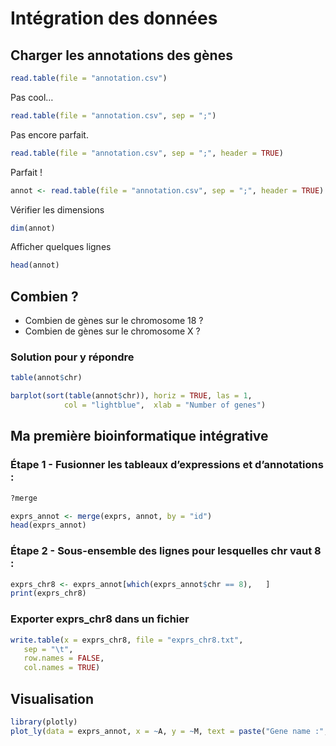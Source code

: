 # Intégration des données

## Charger les annotations des gènes

```r
read.table(file = "annotation.csv")	
```

Pas cool...

```r
read.table(file = "annotation.csv", sep = ";")	
```
				
Pas encore parfait.

```r
read.table(file = "annotation.csv", sep = ";", header = TRUE)
```

Parfait !

```r
annot <- read.table(file = "annotation.csv", sep = ";", header = TRUE)
```

Vérifier les dimensions

```r
dim(annot)  
```

Afficher quelques lignes

```r
head(annot)
```


## Combien ?

- Combien de gènes sur le chromosome 18 ?
- Combien de gènes sur le chromosome X ?

### Solution pour y répondre

```r
table(annot$chr)
```

```r
barplot(sort(table(annot$chr)), horiz = TRUE, las = 1,
            col = "lightblue",  xlab = "Number of genes")
```

## Ma première bioinformatique intégrative

### Étape 1 - Fusionner les tableaux d’expressions et d’annotations :

```r
?merge
```

```r
exprs_annot <- merge(exprs, annot, by = "id")
head(exprs_annot)
```

### Étape 2 - Sous-ensemble des lignes pour lesquelles chr vaut 8 :

```r
exprs_chr8 <- exprs_annot[which(exprs_annot$chr == 8),   ]
print(exprs_chr8)
```

### Exporter exprs_chr8 dans un fichier 

```r
write.table(x = exprs_chr8, file = "exprs_chr8.txt", 
   sep = "\t", 
   row.names = FALSE, 
   col.names = TRUE)
```


## Visualisation

```r
library(plotly)
plot_ly(data = exprs_annot, x = ~A, y = ~M, text = paste("Gene name :", exprs_annot$name), type = 'scatter', mode = 'markers')
```



